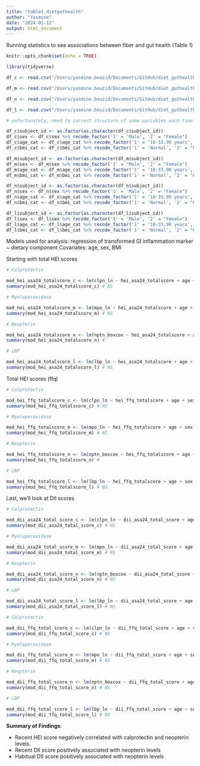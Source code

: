 ```yaml
---
title: "table1_dietguthealth"
author: "Yasmine"
date: "2024-01-12"
output: html_document
---
```


Running statistics to see associations between fiber and gut health (Table 1)

```r
knitr::opts_chunk$set(echo = TRUE)

library(tidyverse)

```

```r

df_c <- read.csv("/Users/yasmine.bouzid/Documents/GitHub/diet_guthealth/data/df_c.csv", header = T)

df_m <- read.csv("/Users/yasmine.bouzid/Documents/GitHub/diet_guthealth/data/df_m.csv", header = T)

df_n <- read.csv("/Users/yasmine.bouzid/Documents/GitHub/diet_guthealth/data/df_n.csv", header = T)

df_l <- read.csv("/Users/yasmine.bouzid/Documents/GitHub/diet_guthealth/data/df_l.csv", header = T)

# unfortunately, need to correct structure of some variables each time -->

df_c$subject_id <- as.factor(as.character(df_c$subject_id))
df_c$sex <- df_c$sex %>% recode_factor('1' = 'Male', '2' = "Female")
df_c$age_cat <- df_c$age_cat %>% recode_factor('1' = '18-33.99 years', '2' = "34-49.99 years", '3' = "50-65 years")
df_c$bmi_cat <- df_c$bmi_cat %>% recode_factor('1' = 'Normal', '2' = "Overweight", '3' = "Obese")

df_m$subject_id <- as.factor(as.character(df_m$subject_id))
df_m$sex <- df_m$sex %>% recode_factor('1' = 'Male', '2' = "Female")
df_m$age_cat <- df_m$age_cat %>% recode_factor('1' = '18-33.99 years', '2' = "34-49.99 years", '3' = "50-65 years")
df_m$bmi_cat <- df_m$bmi_cat %>% recode_factor('1' = 'Normal', '2' = "Overweight", '3' = "Obese")

df_n$subject_id <- as.factor(as.character(df_n$subject_id))
df_n$sex <- df_n$sex %>% recode_factor('1' = 'Male', '2' = "Female")
df_n$age_cat <- df_n$age_cat %>% recode_factor('1' = '18-33.99 years', '2' = "34-49.99 years", '3' = "50-65 years")
df_n$bmi_cat <- df_n$bmi_cat %>% recode_factor('1' = 'Normal', '2' = "Overweight", '3' = "Obese")

df_l$subject_id <- as.factor(as.character(df_l$subject_id))
df_l$sex <- df_l$sex %>% recode_factor('1' = 'Male', '2' = "Female")
df_l$age_cat <- df_l$age_cat %>% recode_factor('1' = '18-33.99 years', '2' = "34-49.99 years", '3' = "50-65 years")
df_l$bmi_cat <- df_l$bmi_cat %>% recode_factor('1' = 'Normal', '2' = "Overweight", '3' = "Obese")

```

Models used for analysis: regression of transformed GI inflammation marker ~ dietary component
Covariates: age, sex, BMI

Starting with total HEI scores

```r

# Calprotectin

mod_hei_asa24_totalscore_c <- lm(clpn_ln ~ hei_asa24_totalscore + age + sex + bmi_final, data = df_c)
summary(mod_hei_asa24_totalscore_c) # NS

# Myeloperoxidase

mod_hei_asa24_totalscore_m <- lm(mpo_ln ~ hei_asa24_totalscore + age + sex + bmi_final, data = df_m)
summary(mod_hei_asa24_totalscore_m) # NS

# Neopterin

mod_hei_asa24_totalscore_n <- lm(nptn_boxcox ~ hei_asa24_totalscore + age + sex + bmi_final, data = df_n)
summary(mod_hei_asa24_totalscore_n) # 

# LBP

mod_hei_asa24_totalscore_l <- lm(lbp_ln ~ hei_asa24_totalscore + age + sex + bmi_final, data = df_l)
summary(mod_hei_asa24_totalscore_l) # NS


```
Total HEI scores (ffq)

```r

# Calprotectin

mod_hei_ffq_totalscore_c <- lm(clpn_ln ~ hei_ffq_totalscore + age + sex + bmi_final, data = df_c)
summary(mod_hei_ffq_totalscore_c) # NS

# Myeloperoxidase

mod_hei_ffq_totalscore_m <- lm(mpo_ln ~ hei_ffq_totalscore + age + sex + bmi_final, data = df_m)
summary(mod_hei_ffq_totalscore_m) # NS

# Neopterin

mod_hei_ffq_totalscore_n <- lm(nptn_boxcox ~ hei_ffq_totalscore + age + sex + bmi_final, data = df_n)
summary(mod_hei_ffq_totalscore_n) # 

# LBP

mod_hei_ffq_totalscore_l <- lm(lbp_ln ~ hei_ffq_totalscore + age + sex + bmi_final, data = df_l)
summary(mod_hei_ffq_totalscore_l) # NS


```

Last, we'll look at DII scores

```r

# Calprotectin

mod_dii_asa24_total_score_c <- lm(clpn_ln ~ dii_asa24_total_score + age + sex + bmi_final, data = df_c)
summary(mod_dii_asa24_total_score_c) # NS

# Myeloperoxidase

mod_dii_asa24_total_score_m <- lm(mpo_ln ~ dii_asa24_total_score + age + sex + bmi_final, data = df_m)
summary(mod_dii_asa24_total_score_m) # NS

# Neopterin

mod_dii_asa24_total_score_n <- lm(nptn_boxcox ~ dii_asa24_total_score + age + sex + bmi_final, data = df_n)
summary(mod_dii_asa24_total_score_n) # NS

# LBP

mod_dii_asa24_total_score_l <- lm(lbp_ln ~ dii_asa24_total_score + age + sex + bmi_final, data = df_l)
summary(mod_dii_asa24_total_score_l) # NS


```

```r

# Calprotectin

mod_dii_ffq_total_score_c <- lm(clpn_ln ~ dii_ffq_total_score + age + sex + bmi_final, data = df_c)
summary(mod_dii_ffq_total_score_c) # NS

# Myeloperoxidase

mod_dii_ffq_total_score_m <- lm(mpo_ln ~ dii_ffq_total_score + age + sex + bmi_final, data = df_m)
summary(mod_dii_ffq_total_score_m) # NS

# Neopterin

mod_dii_ffq_total_score_n <- lm(nptn_boxcox ~ dii_ffq_total_score + age + sex + bmi_final, data = df_n)
summary(mod_dii_ffq_total_score_n) # NS

# LBP

mod_dii_ffq_total_score_l <- lm(lbp_ln ~ dii_ffq_total_score + age + sex + bmi_final, data = df_l)
summary(mod_dii_ffq_total_score_l) # NS


```

**Summary of Findings**: 

- Recent HEI score negatively correlated with calprotectin and neopterin levels. 
- Recent DII score positively associated with neopterin levels
- Habitual DII score positively associated with neopterin levels 